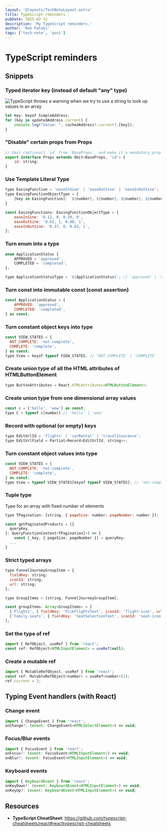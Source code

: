 ```yaml
---
layout: '@layouts/TechNoteLayout.astro'
title: TypeScript reminders
pubDate: 2025-02-12
description: 'My TypeScript reminders.'
author: 'Rob Pataki'
tags: ['tech-note', 'post']
---
```


# TypeScript reminders

## Snippets

### Typed iterator key (instead of default "any" type)

![TypeScript throws a warning when we try to use a string to look up values in an array](@assets/img/posts/tech-notes/typescript-notes_use-typed-iterator-key.webp)

```js
let key: keyof SimpleAddress;
for (key in updatedAddress.current) {
	console.log("Value: ", cachedAddress?.current?.[key]);
}
```

### "Disable" certain props from Props

```js
// Omit (optional) `id` from `BaseProps`, and make it a mandatory prop on `Props`
export interface Props extends Omit<BaseProps, 'id'> {
	id: string;
}
```

### Use Template Literal Type

```js
type EasingFunction = 'easeInSine' | 'easeOutSine' | 'easeInOutSine';
type EasingFunctionObjectType = {
	[key in EasingFunction]: `${number}, ${number}, ${number}, ${number}`;
}

const EasingFunctions: EasingFunctionObjectType = {
	easeInSine: '0.12, 0, 0.39, 0',
	easeOutSine: '0.61, 1, 0.88, 1',
	easeInOutSine: '0.37, 0, 0.63, 1',
};
```

### Turn enum into a type

```js
enum ApplicationStatus {
	APPROVED = 'approved',
	COMPLETED = 'completed',
};

type ApplicationStatusType = `${ApplicationStatus}`; // 'approved' | 'completed'
```

### Turn const into immutable const (const assertion)

```js
const ApplicationStatus = {
	APPROVED: 'approved',
	COMPLETED: 'completed',
} as const;
```

### Turn constant object keys into type

```js
const VIEW_STATES = {
  NOT_COMPLETE: 'not-complete',
  COMPLETE: 'complete',
} as const;
type View = keyof typeof VIEW_STATES; // 'NOT_COMPLETE' | 'COMPLETE'
```

### Create union type of all the HTML attributes of HTMLButtonElement

```js
type ButtonAttributes = React.HTMLAttributes<HTMLButtonElement>;
```

### Create union type from one dimensional array values

```js
const c = ['hello', 'wow'] as const;
type C = typeof c[number] // 'hello' | 'wow'
```

### Record with optional (or empty) keys

```js
type EditUrlId = 'flights' | 'carRental' | 'travelInsurance';
type EditUrlField = Partial<Record<EditUrlId, string>>;
```

### Turn constant object values into type

```js
const VIEW_STATES = {
  NOT_COMPLETE: 'not-complete',
  COMPLETE: 'complete',
} as const;
type View = typeof VIEW_STATES[keyof typeof VIEW_STATES]; // 'not-complete' | 'complete'
```

### Tuple type

Type for an array with fixed number of elements

```js
type TPagination: [string, { pageSize: number; pageNumber: number }];

const getPaginatedProducts = ({
  queryKey,
}: QueryFunctionContext<TPagination]>) => {
	const [_key, { pageSize, pageNumber }] = queryKey;
  ...
}
```

### Strict typed arrays

```js
type FunnelJourneyGroupItem = {
  fieldKey: string;
  iconId: string;
  url: string;
};

type GroupItems = [string, FunnelJourneyGroupItem];

const groupItems: Array<GroupItems> = [
  ['Flights', { fieldKey: 'PickFlightsText', iconId: 'flight-icon', url: '/buy/flights' }],
  ['Family seats', { fieldKey: 'SeatSelectionText', iconId: 'seat-icon', url: '/buy/seats/familyseats' }],
];
```

### Set the type of ref

```js
import { RefObject, useRef } from 'react';
const ref: RefObject<HTMLInputElement> = useRef(null);
```

### Create a mutable ref

```js
import { MutableRefObject, useRef } from 'react';
const ref: MutableRefObject<number> = useRef<number>(2);
ref.current = 3;
```

## Typing Event handlers (with React)

### Change event

```js
import { ChangeEvent } from 'react';
onChange?: (event: ChangeEvent<HTMLSelectElement>) => void;
```

### Focus/Blur events

```js
import { FocusEvent } from 'react';
onFocus?: (event: FocusEvent<HTMLInputElement>) => void;
onBlur?: (event: FocusEvent<HTMLInputElement>) => void;
```

### Keyboard events

```js
import { KeyboardEvent } from 'react';
onKeyDown?: (event: KeyboardEvent<HTMLInputElement>) => void;
onKeyUp?: (event: KeyboardEvent<HTMLInputElement>) => void;
```

## Resources

- **TypeScript CheatSheet:** https://github.com/typescript-cheatsheets/react#reacttypescript-cheatsheets
